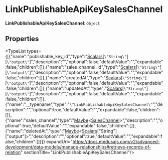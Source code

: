 
# LinkPublishableApiKeySalesChannel

 **LinkPublishableApiKeySalesChannel**: `Object`

## Properties

<TypeList types={[{"name":"publishable_key_id","type":"[Scalars](../types.Scalars-1/page.mdx)[`\"String\"`][`\"output\"`]","description":"","optional":false,"defaultValue":"","expandable":false,"children":[]},{"name":"sales_channel_id","type":"[Scalars](../types.Scalars-1/page.mdx)[`\"String\"`][`\"output\"`]","description":"","optional":false,"defaultValue":"","expandable":false,"children":[]},{"name":"createdAt","type":"[Scalars](../types.Scalars-1/page.mdx)[`\"String\"`][`\"output\"`]","description":"","optional":false,"defaultValue":"","expandable":false,"children":[]},{"name":"updatedAt","type":"[Scalars](../types.Scalars-1/page.mdx)[`\"String\"`][`\"output\"`]","description":"","optional":false,"defaultValue":"","expandable":false,"children":[]},{"name":"__typename","type":"`\"LinkPublishableApiKeySalesChannel\"`","description":"","optional":true,"defaultValue":"","expandable":false,"children":[]},{"name":"sales_channel","type":"[Maybe](../types.Maybe-1/page.mdx)&#60;[SalesChannel](../types.SalesChannel/page.mdx)&#62;","description":"","optional":true,"defaultValue":"","expandable":false,"children":[]},{"name":"deletedAt","type":"[Maybe](../types.Maybe-1/page.mdx)&#60;[Scalars](../types.Scalars-1/page.mdx)[\"String\"][\"output\"]&#62;","description":"","optional":true,"defaultValue":"","expandable":false,"children":[]}]} expandUrl="https://docs.medusajs.com/v2/advanced-development/data-models/manage-relationships#retrieve-records-of-relation" sectionTitle="LinkPublishableApiKeySalesChannel"/>
